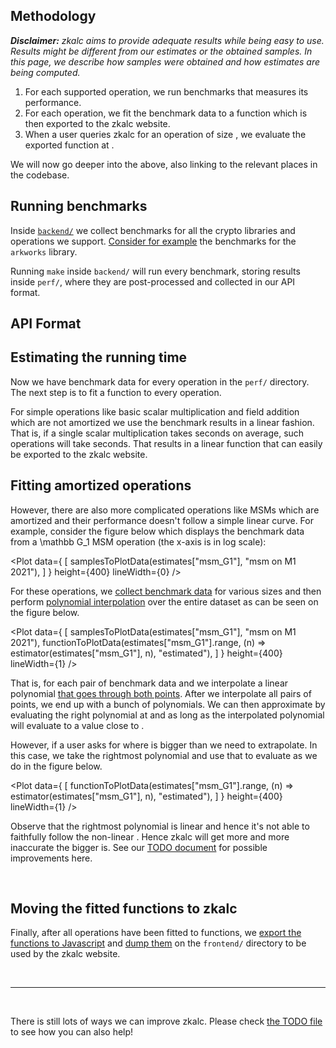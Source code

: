 




<Col span={16} offset={4}>

## Methodology

_**Disclaimer:** zkalc aims to provide adequate results while being easy to use.
Results might be different from our estimates or the obtained samples.
In this page, we describe how samples were obtained and how estimates are being computed._


1. For each supported operation, we run benchmarks that measures its performance.
2. For each operation, we fit the benchmark data to a function which is then exported to the zkalc website.
3. When a user queries zkalc for an operation of size <InlineMath math="n" />, we evaluate the exported function at <InlineMath math="n" />.

We will now go deeper into the above, also linking to the relevant places in the codebase.

## Running benchmarks

Inside [`backend/`](https://github.com/asn-d6/zkalc/blob/main/backend/) we collect benchmarks for all the crypto libraries and operations we support. [Consider for example](https://github.com/asn-d6/zkalc/blob/main/backend/arkworks/benches/bench_arkworks.rs) the benchmarks for the `arkworks` library.

<GitHubFile url="https://github.com/asn-d6/zkalc/blob/main/backend/arkworks/benches/bench_arkworks.rs#L24-L31" />

Running `make` inside `backend/` will run every benchmark, storing results inside `perf/`, where they are post-processed and collected in our API format.

## API Format



## Estimating the running time

Now we have benchmark data for every operation in the `perf/` directory. The next step is to fit a function <InlineMath math="f(x)" /> to every operation.

For simple operations like basic scalar multiplication and field addition which are not amortized we use the benchmark results in a linear fashion. That is, if a single scalar multiplication takes <InlineMath math="x" /> seconds on average, <InlineMath math="n" /> such operations will take <InlineMath math="n \cdot x" /> seconds. That results in a linear function <InlineMath math="f(x) = n \cdot x" /> that can easily be exported to the zkalc website.

## Fitting amortized operations

However, there are also more complicated operations like MSMs which are amortized and their performance doesn't follow a simple linear curve. For example, consider the figure below which displays the benchmark data from a <InlineMath>\mathbb G_1</InlineMath> MSM operation (the x-axis is in log scale):

<Plot data={
    [
        samplesToPlotData(estimates["msm_G1"], "msm on M1 2021"),
    ]
    } height={400} lineWidth={0} />



For these operations, we [collect benchmark data](https://github.com/asn-d6/zkalc/blob/main/backend/arkworks/benches/bench_arkworks.rs#L52) for various sizes and then perform [polynomial interpolation](https://www.youtube.com/watch?v=yQsDxOdn1hk) over the entire dataset as can be seen on the figure below.

<Plot data={
    [
        samplesToPlotData(estimates["msm_G1"], "msm on M1 2021"),
        functionToPlotData(estimates["msm_G1"].range, (n) => estimator(estimates["msm_G1"], n), "estimated"),
    ]
    } height={400} lineWidth={1} />

That is, for each pair of benchmark data <InlineMath math="(x_i, f(x_i))" /> and <InlineMath math="(x_{i+1}, f(x_{i+1}))" /> we interpolate a linear polynomial [that goes through both points](https://github.com/asn-d6/zkalc/blob/main/perf/fit.py). After we interpolate all pairs of points, we end up with a bunch of polynomials. We can then approximate <InlineMath math="f(n)" /> by evaluating the right polynomial at <InlineMath math="n" /> and as long as <InlineMath math="\min(x_i) \le n \le \max(x_i)" /> the interpolated polynomial will evaluate to a value close to <InlineMath math="f(n)" />.

However, if a user asks for <InlineMath math="f(n)" /> where <InlineMath math="n" /> is bigger than <InlineMath math="\max(x_i)" /> we need to extrapolate. In this case, we take the rightmost polynomial and use that to evaluate <InlineMath math="f(n)" /> as we do in the figure below.

<Plot data={
    [
        functionToPlotData(estimates["msm_G1"].range, (n) => estimator(estimates["msm_G1"], n), "estimated"),
    ]
    } height={400} lineWidth={1} />

Observe that the rightmost polynomial is linear and hence it's not able to faithfully follow the non-linear <InlineMath math="f(x)" />. Hence zkalc will get more and more inaccurate the bigger <InlineMath math="n" /> is. See our [TODO document](https://github.com/asn-d6/zkalc/blob/main/TODO.md) for possible improvements here.

<br />

## Moving the fitted functions to zkalc

Finally, after all operations have been fitted to functions, we [export the functions to Javascript](https://github.com/asn-d6/zkalc/blob/main/perf/fit.py#L60) and [dump them](https://github.com/asn-d6/zkalc/blob/main/frontend/data/results_arkworks_macbookpro2021.json) on the `frontend/` directory to be used by the zkalc website.

<br />

----

<br />

There is still lots of ways we can improve zkalc. Please check [the TODO file](https://github.com/asn-d6/zkalc/blob/main/TODO.md) to see how you can also help!

</Col>

